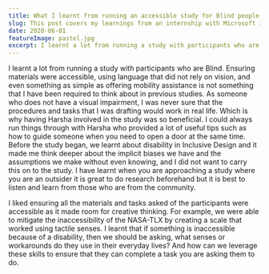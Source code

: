 ```yaml
---
title: What I learnt from running an accessible study for Blind people
slug: This post covers my learnings from an internship with Microsoft in 2019
date: 2020-06-01
featureImage: pastel.jpg
excerpt: I learnt a lot from running a study with participants who are Blind. Ensuring materials were accessible, using language.
---
```



I learnt a lot from running a study with participants who are Blind. Ensuring materials were accessible, using language that did not rely on vision, and even something as simple as offering mobility assistance is not something that I have been required to think about in previous studies. As someone who does not have a visual impairment, I was never sure that the procedures and tasks that I was drafting would work in real life. Which is why having Harsha involved in the study was so beneficial. I could always run things through with Harsha who provided a lot of useful tips such as how to guide someone when you need to open a door at the same time. Before the study began, we learnt about disability in Inclusive Design and it made me think deeper about the implicit biases we have and the assumptions we make without even knowing, and I did not want to carry this on to the study. I have learnt when you are approaching a study where you are an outsider it is great to do research beforehand but it is best to listen and learn from those who are from the community.

I liked ensuring all the materials and tasks asked of the participants were accessible as it made room for creative thinking. For example, we were able to mitigate the inaccessibility of the NASA-TLX by creating a scale that worked using tactile senses. I learnt that if something is inaccessible because of a disability, then we should be asking, what senses or workarounds do they use in their everyday lives? And how can we leverage these skills to ensure that they can complete a task you are asking them to do.

